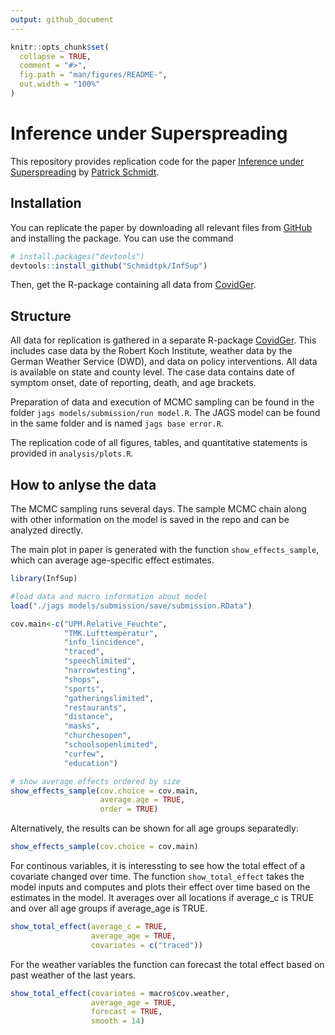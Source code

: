 ```yaml
---
output: github_document
---
```


<!-- README.md is generated from README.Rmd. Please edit that file -->

```r
knitr::opts_chunk$set(
  collapse = TRUE,
  comment = "#>",
  fig.path = "man/figures/README-",
  out.width = "100%"
)
```

# Inference under Superspreading

<!-- badges: start -->
<!-- badges: end -->

This repository provides replication code for the paper [Inference under Superspreading](https://sites.google.com/view/patrickschmidt/home) by [Patrick Schmidt](https://sites.google.com/view/patrickschmidt/home).

## Installation

You can replicate the paper by downloading all relevant files from [GitHub](https://github.com/Schmidtpk/InfSup) and installing the package. You can use the command

``` r
# install.packages("devtools")
devtools::install_github("Schmidtpk/InfSup")
```
Then, get the R-package containing all data from [CovidGer](https://github.com/Schmidtpk/CovidGer).

## Structure

All data for replication is gathered in a separate R-package [CovidGer](https://github.com/Schmidtpk/CovidGer). This includes case data by the Robert Koch Institute, weather data by the German Weather Service (DWD), and data on policy interventions. All data is available on state and county level. The case data contains date of symptom onset, date of reporting, death, and age brackets.

Preparation of data and execution of MCMC sampling can be found in the folder `jags models/submission/run model.R`. The JAGS model can be found in the same folder and is named `jags base error.R`.

The replication code of all figures, tables, and quantitative statements is provided in `analysis/plots.R`.

## How to anlyse the data

The MCMC sampling runs several days. The sample MCMC chain along with other information on the model is saved in the repo and can be analyzed directly.

The main plot in paper is generated with the function `show_effects_sample`, which can average age-specific effect estimates.

```r
library(InfSup)

#load data and macro information about model
load("./jags models/submission/save/submission.RData")

cov.main<-c("UPM.Relative_Feuchte",
            "TMK.Lufttemperatur",
            "info_lincidence",
            "traced",
            "speechlimited",
            "narrowtesting",
            "shops",
            "sports",
            "gatheringslimited",
            "restaurants",
            "distance",
            "masks",
            "churchesopen",
            "schoolsopenlimited",
            "curfew",
            "education")

# show average effects ordered by size
show_effects_sample(cov.choice = cov.main,
                    average.age = TRUE,
                    order = TRUE)

```

Alternatively, the results can be shown for all age groups separatedly:

```r

show_effects_sample(cov.choice = cov.main)
```

For continous variables, it is interessting to see how the total effect of a covariate changed over time. The function `show_total_effect` takes the model inputs and computes and plots their effect over time based on the estimates in the model. It averages over all locations if average_c is TRUE and over all age groups if average_age is TRUE.

```r
show_total_effect(average_c = TRUE,
                  average_age = TRUE,
                  covariates = c("traced"))
```

For the weather variables the function can forecast the total effect based on past weather of the last years.

```r
show_total_effect(covariates = macro$cov.weather,
                  average_age = TRUE,
                  forecast = TRUE,
                  smooth = 14)
```
